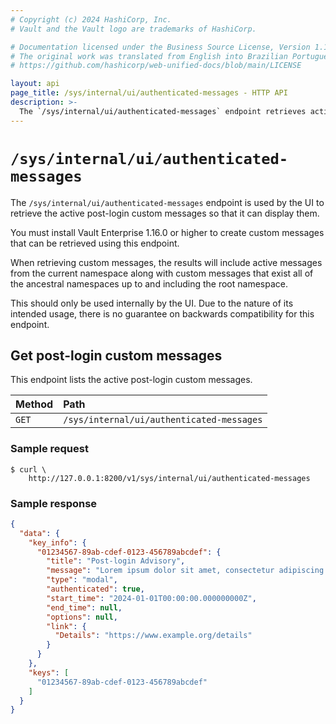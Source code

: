 ```yaml
---
# Copyright (c) 2024 HashiCorp, Inc.
# Vault and the Vault logo are trademarks of HashiCorp.

# Documentation licensed under the Business Source License, Version 1.1.
# The original work was translated from English into Brazilian Portuguese.
# https://github.com/hashicorp/web-unified-docs/blob/main/LICENSE

layout: api
page_title: /sys/internal/ui/authenticated-messages - HTTP API
description: >-
  The `/sys/internal/ui/authenticated-messages` endpoint retrieves active post-login custom messages.
---
```


# `/sys/internal/ui/authenticated-messages`

The `/sys/internal/ui/authenticated-messages` endpoint is used by the UI to
retrieve the active post-login custom messages so that it can display them.

You must install Vault Enterprise 1.16.0 or higher to create custom messages
that can be retrieved using this endpoint.

When retrieving custom messages, the results will include active messages from
the current namespace along with custom messages that exist all of the ancestral
namespaces up to and including the root namespace.

This should only be used internally by the UI. Due to the nature of its
intended usage, there is no guarantee on backwards compatibility for this endpoint.

## Get post-login custom messages

This endpoint lists the active post-login custom messages.

| Method | Path                                        |
| :----- | :------------------------------------------ |
| `GET`  | `/sys/internal/ui/authenticated-messages` |

### Sample request

```shell-session
$ curl \
    http://127.0.0.1:8200/v1/sys/internal/ui/authenticated-messages
```

### Sample response

```json
{
  "data": {
    "key_info": {
      "01234567-89ab-cdef-0123-456789abcdef": {
        "title": "Post-login Advisory",
        "message": "Lorem ipsum dolor sit amet, consectetur adipiscing elit. Curabitur nulla augue, placerat quis risus blandit, molestie imperdiet massa. Sed blandit rutrum odio quis varius. Fusce purus orci, maximus ac libero.",
        "type": "modal",
        "authenticated": true,
        "start_time": "2024-01-01T00:00:00.000000000Z",
        "end_time": null,
        "options": null,
        "link": {
          "Details": "https://www.example.org/details"
        }
      }
    },
    "keys": [
      "01234567-89ab-cdef-0123-456789abcdef"
    ]
  }
}
```
